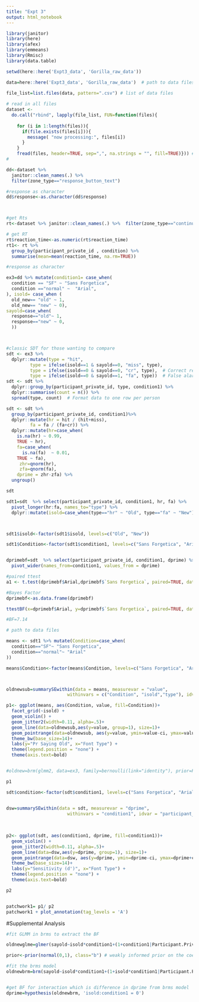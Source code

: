 ```yaml
---
title: "Expt 3"
output: html_notebook
---
```



```r
library(janitor)
library(here)
library(afex)
library(emmeans)
library(Rmisc)
library(data.table)
```

```r


setwd(here::here('Expt3_data', 'Gorilla_raw_data'))

data=here::here('Expt3_data', 'Gorilla_raw_data')  # path to data files

file_list=list.files(data, pattern=".csv") # list of data files
 
# read in all files
dataset <-
  do.call("rbind", lapply(file_list, FUN=function(files){
    
    for (i in 1:length(files)){ 
      if(file.exists(files[i])){
        message( "now processing:", files[i])
      }
    }
    fread(files, header=TRUE, sep=",", na.strings = "", fill=TRUE)})) #fread makes reading in files quick
#

```


```r


dd<-dataset %>% 
  janitor::clean_names(.) %>%
  filter(zone_type=="response_button_text")

#response as character
dd$response<-as.character(dd$response)



#get Rts
rt<-dataset %>% janitor::clean_names(.) %>%  filter(zone_type=="continue_button", display=="study") 

# get RT
rt$reaction_time<-as.numeric(rt$reaction_time)
rt1<- rt %>% 
  group_by(participant_private_id , condition) %>% 
  summarise(mean=mean(reaction_time, na.rm=TRUE))

```


```r
#response as character

ex3=dd %>% mutate(condition1= case_when( 
  condition == "SF" ~ "Sans Forgetica", 
  condition =="normal" ~  "Arial", 
), isold= case_when (
  old_new== "old" ~ 1, 
  old_new== "new" ~ 0), 
sayold=case_when( 
  response=="old"~ 1, 
  response=="new" ~ 0, 
  ))



#classic SDT for those wanting to compare
sdt <- ex3 %>% 
  dplyr::mutate(type = "hit",
         type = ifelse(isold==1 & sayold==0, "miss", type),
         type = ifelse(isold==0 & sayold==0, "cr", type),  # Correct rejection
         type = ifelse(isold==0 & sayold==1, "fa", type))  # False alarm
sdt <- sdt %>% 
  dplyr::group_by(participant_private_id, type, condition1) %>% 
  dplyr::summarise(count = n()) %>% 
  spread(type, count)  # Format data to one row per person

sdt <- sdt %>% 
  group_by(participant_private_id, condition1)%>%
  dplyr::mutate(hr = hit / (hit+miss),
         fa = fa / (fa+cr)) %>%
  dplyr::mutate(hr=case_when(
    is.na(hr) ~ 0.99,
    TRUE ~ hr), 
    fa=case_when(
      is.na(fa)  ~ 0.01,
    TRUE ~ fa),
     zhr=qnorm(hr), 
     zfa=qnorm(fa), 
    dprime = zhr-zfa) %>%
  ungroup()

sdt

```
```r
sdt1=sdt  %>% select(participant_private_id, condition1, hr, fa) %>% 
  pivot_longer(hr:fa, names_to="type") %>%
  dplyr::mutate(isold=case_when(type=="hr" ~ "Old", type=="fa" ~ "New"))



sdt1$isold<-factor(sdt1$isold, levels=c("Old", "New"))

sdt1$Condition<-factor(sdt1$condition1, levels=c("Sans Forgetica", "Arial"))


dprimebf=sdt  %>% select(participant_private_id, condition1, dprime) %>%
  pivot_wider(names_from=condition1, values_from = dprime)


```

```r
#paired ttest
a1 <- t.test(dprimebf$Arial,dprimebf$`Sans Forgetica`, paired=TRUE, data=dprimebf)

#Bayes Factor
dprimebf<-as.data.frame(dprimebf)

ttestBF(x=dprimebf$Arial, y=dprimebf$`Sans Forgetica`, paired=TRUE, data=dprimebf)

#BF=7.14

# path to data files
```

```r
means <- sdt1 %>% mutate(Condition=case_when(
  condition=="SF"~ "Sans Forgetica", 
  condition=="normal"~ "Arial"
))

means$Condition<-factor(means$Condition, levels=c("Sans Forgetica", "Arial"))



oldnewsub=summarySEwithin(data = means, measurevar = "value",
                       withinvars = c("Condition", "isold","type"), idvar = "participant_private_id")
```


```r
p1<- ggplot(means, aes(Condition, value, fill=Condition))+
  facet_grid(~isold) + 
  geom_violin() + 
  geom_jitter2(width=0.11, alpha=.5)+ 
  geom_line(data=oldnewsub,aes(y=value, group=1), size=1)+ 
  geom_pointrange(data=oldnewsub, aes(y=value, ymin=value-ci, ymax=value+ci), size=1, color="white")+ 
  theme_bw(base_size=14)+
  labs(y="Pr Saying Old", x="Font Type") + 
  theme(legend.position = "none") + 
  theme(axis.text=bold) 


#oldnew=brm(glmm2, data=ex3, family=bernoulli(link="identity"), prior=Priors, sample_prior = TRUE,  cores=6, inits = 0, control = list(adapt_delta = .9), iter=3000)

p1

```


```r



sdt$condition<-factor(sdt$condition1, levels=c("Sans Forgetica", "Arial"))


dsw=summarySEwithin(data = sdt, measurevar = "dprime",
                       withinvars = "condition1", idvar = "participant_private_id")
 
 
 
p2<- ggplot(sdt, aes(condition1, dprime, fill=condition1))+
  geom_violin() + 
  geom_jitter2(width=0.11, alpha=.5)+ 
  geom_line(data=dsw,aes(y=dprime, group=1), size=1)+ 
  geom_pointrange(data=dsw, aes(y=dprime, ymin=dprime-ci, ymax=dprime+ci), size=1, color="white")+ 
  theme_bw(base_size=14)+
  labs(y="Sensitivity (d')", x="Font Type") + 
  theme(legend.position = "none") + 
  theme(axis.text=bold)

p2


patchwork1= p1/ p2 
patchwork1 + plot_annotation(tag_levels = 'A')


```


#Supplemental Analysis

```r
#fit GLMM in brms to extract the BF

oldnewglme=glmer(sayold~isold*condition1+(1+condition1|Participant.Private.ID)+ (1+condition1|Stims), data=ex3, family=binomial(link="probit"))

prior<-prior(normal(0,1), class="b") # weakly informed prior on the coefficents

#fit the brms model
oldnewbrm=brm(sayold~isold*condition1+(1+isold*condition1|Participant.Private.ID)+ (1+isold*condition1|Stims), data=ex3, family=bernoulli(link="probit"), prior=prior, sample_prior = TRUE,  cores = 4) 


#get BF for interaction which is difference in dprime from brms model
dprime=hypothesis(oldnewbrm, 'isold:condition1 = 0')




```